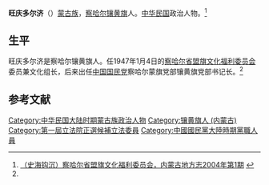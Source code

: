 '''旺庆多尔济'''（{{bd|？||？|}}）[[蒙古族|蒙古族]]，[[察哈尔|察哈尔]][[镶黄旗_(内蒙古)|镶黄旗]]人。[[中华民国|中华民国]]政治人物。<ref name=nmgqqw>[http://www.nmqq.gov.cn/fagui/ShowArticle.asp?ArticleID=2423 （史海钩沉）察哈尔省盟旗文化福利委员会，内蒙古地方志2004年第1期] {{webarchive|url=https://web.archive.org/web/20150617082022/http://www.nmqq.gov.cn/fagui/ShowArticle.asp?ArticleID=2423 |date=2015-06-17 }}</ref>

==生平==
旺庆多尔济是察哈尔镶黄旗人。任1947年1月4日的[[察哈尔省盟旗文化福利委员会|察哈尔省盟旗文化福利委员会]]委员兼文化组长，后来出任[[中国国民党|中国国民党]]察哈尔蒙旗党部镶黄旗党部书记长。<ref name=nmgqqw/>

==参考文献==
{{reflist}}

[[Category:中华民国大陆时期蒙古族政治人物|Category:中华民国大陆时期蒙古族政治人物]]
[[Category:镶黄旗人_(内蒙古)|Category:镶黄旗人 (内蒙古)]]

[[Category:第一屆立法院正選候補立法委員|Category:第一屆立法院正選候補立法委員]]
[[Category:中國國民黨大陸時期黨職人員|Category:中國國民黨大陸時期黨職人員]]